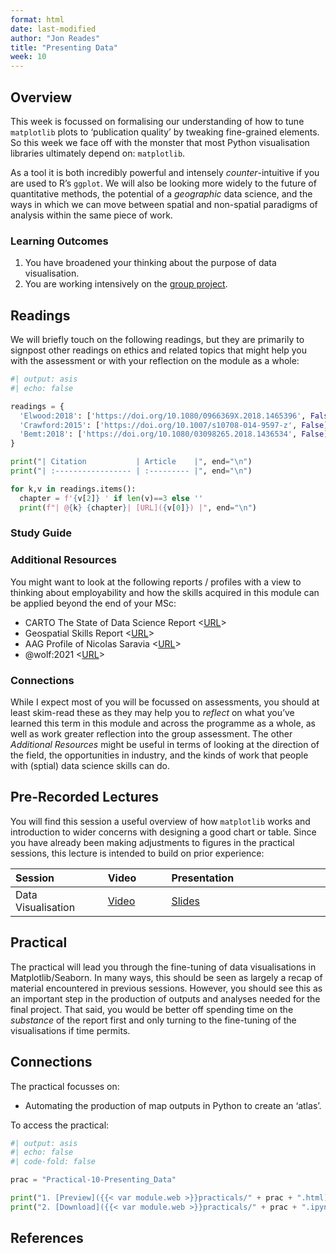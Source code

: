 ```yaml
---
format: html
date: last-modified
author: "Jon Reades"
title: "Presenting Data"
week: 10
---
```


## Overview

This week is focussed on formalising our understanding of how to tune `matplotlib` plots to 'publication quality' by tweaking fine-grained elements. So this week we face off with the monster that most Python visualisation libraries ultimately depend on: `matplotlib`. 

As a tool it is both incredibly powerful and intensely *counter*-intuitive if you are used to R's `ggplot`. We will also be looking more widely to the future of quantitative methods, the potential of a *geographic* data science, and the ways in which we can move between spatial and non-spatial paradigms of analysis within the same piece of work.

::: {.callout-important}
### Learning Outcomes

1. You have broadened your thinking about the purpose of data visualisation.
2. You are working intensively on the [group project](../assessments/group.qmd).

:::

## Readings

We will briefly touch on the following readings, but they are primarily to signpost other readings on ethics and related topics that might help you with the assessment or with your reflection on the module as a whole:

```python
#| output: asis
#| echo: false

readings = {
  'Elwood:2018': ['https://doi.org/10.1080/0966369X.2018.1465396', False],
  'Crawford:2015': ['https://doi.org/10.1007/s10708-014-9597-z', False],
  'Bemt:2018': ['https://doi.org/10.1080/03098265.2018.1436534', False],
}

print("| Citation           | Article    |", end="\n")
print("| :----------------- | :--------- |", end="\n")

for k,v in readings.items():
  chapter = f'{v[2]} ' if len(v)==3 else ''
  print(f"| @{k} {chapter}| [URL]({v[0]}) |", end="\n")

```

### Study Guide

### Additional Resources

You might want to look at the following reports / profiles with a view to thinking about employability and how the skills acquired in this module can be applied beyond the end of your MSc:

- CARTO The State of Data Science Report <[URL](https://carto.com/blog/the-state-of-spatial-data-science-2024-report)>
- Geospatial Skills Report <[URL](https://www.gov.uk/government/publications/demand-for-geospatial-skills-report-for-the-geospatial-commission)>
- AAG Profile of Nicolas Saravia <[URL](https://www.aag.org/profile/nicolas-saravia/)>
- @wolf:2021 <[URL](https://doi.org/10.1177%2F0309132520924722)>

::: {.callout-tip}

### Connections

While I expect most of you will be focussed on assessments, you should at least skim-read these as they may help you to *reflect* on what you've learned this term in this module and across the programme as a whole, as well as work greater reflection into the group assessment. The other *Additional Resources* might be useful in terms of looking at the direction of the field, the opportunities in industry, and the kinds of work that people with (sptial) data science skills can do.

:::

## Pre-Recorded Lectures

You will find this session a useful overview of how `matplotlib` works and introduction to wider concerns with designing a good chart or table. Since you have already been making adjustments to figures in the practical sessions, this lecture is intended to build on prior experience:

| Session | Video | Presentation | 
| :------ | :---- | :----------- | 
| Data Visualisation | [Video]({{< var vids.visualising >}}) | [Slides](../lectures/{{< meta week >}}.1-Visualising_Data.qmd) | 

## Practical

The practical will lead you through the fine-tuning of data visualisations in Matplotlib/Seaborn. In many ways, this should be seen as largely a recap of material encountered in previous sessions. However, you should see this as an important step in the production of outputs and analyses needed for the final project. That said, you would be better off spending time on the *substance* of the report first and only turning to the fine-tuning of the visualisations if time permits.

::: {.callout-tip}
## Connections

The practical focusses on:

- Automating the production of map outputs in Python to create an 'atlas'.

:::

To access the practical:

```python
#| output: asis
#| echo: false
#| code-fold: false

prac = "Practical-10-Presenting_Data"

print("1. [Preview]({{< var module.web >}}practicals/" + prac + ".html)")
print("2. [Download]({{< var module.web >}}practicals/" + prac + ".ipynb)")

```

## References 
